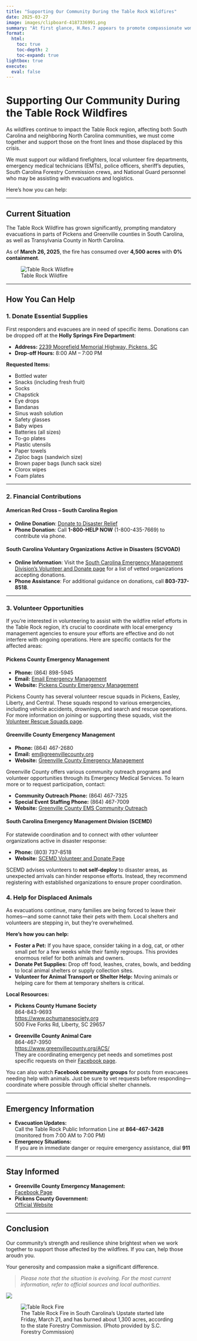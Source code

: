```yaml
---
title: "Supporting Our Community During the Table Rock Wildfires"
date: 2025-03-27
image: images/clipboard-4187336991.png
summary: "At first glance, H.Res.7 appears to promote compassionate women’s healthcare—but beneath its polished language lies a targeted ideological agenda - a bunch of bull shit. Tthe resolution’s hidden anti-contraception stance and the troubling trend of performative politics. Showmans ship, con artist, and bull shit artist is what we call it. Where is D.O.G.E. when it comes to political waste?"
format:
  html:
    toc: true
    toc-depth: 2
    toc-expand: true
lightbox: true
execute: 
  eval: false
---
```


# **Supporting Our Community During the Table Rock Wildfires**

As wildfires continue to impact the Table Rock region, affecting both South Carolina and neighboring North Carolina communities, we must come together and support those on the front lines and those displaced by this crisis.

We must support our wildland firefighters, local volunteer fire departments, emergency medical technicians (EMTs), police officers, sheriff’s deputies, South Carolina Forestry Commission crews, and National Guard personnel who may be assisting with evacuations and logistics.

Here’s how you can help:

------------------------------------------------------------------------

## **Current Situation**

The Table Rock Wildfire has grown significantly, prompting mandatory evacuations in parts of Pickens and Greenville counties in South Carolina, as well as Transylvania County in North Carolina.

As of **March 26, 2025**, the fire has consumed over **4,500 acres** with **0% containment**.

![Table Rock Wildfire](images/IMG_4802.JPG)

------------------------------------------------------------------------

## **How You Can Help**

### 1. **Donate Essential Supplies**

First responders and evacuees are in need of specific items. Donations can be dropped off at the **Holly Springs Fire Department**:

-   **Address:** [2239 Moorefield Memorial Highway, Pickens, SC](https://g.co/kgs/FXaKTD3)\
-   **Drop-off Hours:** 8:00 AM – 7:00 PM

**Requested Items:**

-   Bottled water\
-   Snacks (including fresh fruit)\
-   Socks\
-   Chapstick\
-   Eye drops\
-   Bandanas\
-   Sinus wash solution\
-   Safety glasses\
-   Baby wipes\
-   Batteries (all sizes)\
-   To-go plates\
-   Plastic utensils\
-   Paper towels\
-   Ziploc bags (sandwich size)\
-   Brown paper bags (lunch sack size)\
-   Clorox wipes\
-   Foam plates

------------------------------------------------------------------------

### 2. **Financial Contributions**

#### American Red Cross – South Carolina Region

-   **Online Donation**: [Donate to Disaster Relief](#)
-   **Phone Donation**: Call **1-800-HELP NOW** (1-800-435-7669) to contribute via phone.

#### South Carolina Voluntary Organizations Active in Disasters (SCVOAD)

-   **Online Information**: Visit the [South Carolina Emergency Management Division’s Volunteer and Donate page](#) for a list of vetted organizations accepting donations.
-   **Phone Assistance**: For additional guidance on donations, call **803-737-8518**.

------------------------------------------------------------------------

### 3. **Volunteer Opportunities**

If you’re interested in volunteering to assist with the wildfire relief efforts in the Table Rock region, it’s crucial to coordinate with local emergency management agencies to ensure your efforts are effective and do not interfere with ongoing operations. Here are specific contacts for the affected areas:

#### **Pickens County Emergency Management**

-   **Phone:** (864) 898-5945
-   **Email:** [Email Emergency Management](mailto:bcg@co.pickens.sc.us)
-   **Website:** [Pickens County Emergency Management](https://www.co.pickens.sc.us/departments/emergency_services/emergency_management.php)

Pickens County has several volunteer rescue squads in Pickens, Easley, Liberty, and Central. These squads respond to various emergencies, including vehicle accidents, drownings, and search and rescue operations. For more information on joining or supporting these squads, visit the [Volunteer Rescue Squads page](https://www.co.pickens.sc.us/departments/emergency_services/volunteer_rescue_squads.php).

#### **Greenville County Emergency Management**

-   **Phone:** (864) 467-2680
-   **Email:** [em\@greenvillecounty.org](mailto:em@greenvillecounty.org)
-   **Website:** [Greenville County Emergency Management](https://gceoc.com/contact/)

Greenville County offers various community outreach programs and volunteer opportunities through its Emergency Medical Services. To learn more or to request participation, contact:

-   **Community Outreach Phone:** (864) 467-7325
-   **Special Event Staffing Phone:** (864) 467-7009
-   **Website:** [Greenville County EMS Community Outreach](https://www.greenvillecounty.org/EmergencyMedicalServices/CommunityOutreach.aspx)

#### **South Carolina Emergency Management Division (SCEMD)**

For statewide coordination and to connect with other volunteer organizations active in disaster response:

-   **Phone:** (803) 737-8518
-   **Website:** [SCEMD Volunteer and Donate Page](https://www.scemd.org/recover/volunteer-and-donate/)

SCEMD advises volunteers to **not self-deploy** to disaster areas, as unexpected arrivals can hinder response efforts. Instead, they recommend registering with established organizations to ensure proper coordination.

### 4. **Help for Displaced Animals**

As evacuations continue, many families are being forced to leave their homes—and some cannot take their pets with them. Local shelters and volunteers are stepping in, but they’re overwhelmed.

**Here’s how you can help:**

-   **Foster a Pet:** If you have space, consider taking in a dog, cat, or other small pet for a few weeks while their family regroups. This provides enormous relief for both animals and owners.
-   **Donate Pet Supplies:** Drop off food, leashes, crates, bowls, and bedding to local animal shelters or supply collection sites.
-   **Volunteer for Animal Transport or Shelter Help:** Moving animals or helping care for them at temporary shelters is critical.

**Local Resources:**

-   **Pickens County Humane Society**\
    864-843-9693\
    <https://www.pchumanesociety.org>\
    500 Five Forks Rd, Liberty, SC 29657

-   **Greenville County Animal Care**\
    864-467-3950\
    <https://www.greenvillecounty.org/ACS/>\
    They are coordinating emergency pet needs and sometimes post specific requests on their [Facebook page](https://www.facebook.com/GreenvilleCountyAnimalCare/).

You can also watch **Facebook community groups** for posts from evacuees needing help with animals. Just be sure to vet requests before responding—coordinate where possible through official shelter channels.

------------------------------------------------------------------------

## **Emergency Information**

-   **Evacuation Updates:**\
    Call the Table Rock Public Information Line at **864-467-3428** (monitored from 7:00 AM to 7:00 PM)
-   **Emergency Situations:**\
    If you are in immediate danger or require emergency assistance, dial **911**

------------------------------------------------------------------------

## **Stay Informed**

-   **Greenville County Emergency Management:**\
    [Facebook Page](https://m.facebook.com/GreenvilleCoEM/photos/-wildfire-update-if-you-are-affected-by-the-table-rock-or-persimmon-ridge-fires-/1199724495480173/)
-   **Pickens County Government:**\
    [Official Website](https://www.co.pickens.sc.us/)

------------------------------------------------------------------------

## **Conclusion**

Our community’s strength and resilience shine brightest when we work together to support those affected by the wildfires. If you can, help those aroudn you.

Your generosity and compassion make a significant difference.

> *Please note that the situation is evolving. For the most current information, refer to official sources and local authorities.*

![](images/clipboard-4187336991.png)

```{=html}
<figure>
  <img src="images/clipboard-4187336991.png" alt="Table Rock Fire">
  <figcaption>The Table Rock Fire in South Carolina’s Upstate started late Friday, March 21, and has burned about 1,300 acres, according to the state Forestry Commission. (Photo provided by S.C. Forestry Commission)</figcaption>
</figure>
```

